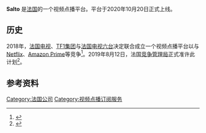 {{Expand language|1=fr|time=2020-11-14T19:53:11+00:00}}
{{Infobox Company
|company_name         = Salto
|company_logo         = 
|type                 = 
|foundation           = 2020年
|location             = {{FRA}}[[巴黎|巴黎]]
|founder              = 	
|key_people =
|area_served          = {{FRA}}
|industry             = [[视频点播|视频点播]]
|products             =
|services             =
|revenue              = 
|operating_income = 
|net_income =
|num_employees =
|parent =
|owner = 
|divisions = 
|subsid =
|slogan               = On a tout à voir avec vous
|homepage             = https://www.salto.fr/
|dissolved =
|footnotes =
|intl =
}}

'''Salto''' 是[[法国|法国]]的一个视频点播平台。平台于2020年10月20日正式上线。
== 历史 ==
2018年，[[法國電視台|法国电视]]、[[TF1集團|TF1集团]]与[[法國電視六台|法国电视六台]]决定联合成立一个视频点播平台以与[[Netflix|Netflix]]、[[亞馬遜影片|Amazon Prime]]等竞争<ref>{{Cite web|title=Six questions sur Salto, la plateforme de France Télévisions, TF1 et M6 pour contrer Netflix|url=https://www.francetvinfo.fr/economie/medias/tf1/six-questions-sur-salto-la-plateforme-de-france-televisions-tf1-et-m6-pour-contrer-netflix_2803353.html|accessdate=2020-11-13|date=2018-06-15|work=Franceinfo|language=fr|archive-date=2020-11-15|archive-url=https://web.archive.org/web/20201115163912/https://www.francetvinfo.fr/economie/medias/tf1/six-questions-sur-salto-la-plateforme-de-france-televisions-tf1-et-m6-pour-contrer-netflix_2803353.html|dead-url=no}}</ref>。2019年8月12日，法国[[竞争管理局|竞争管理局]]正式准许此计划<ref>{{Cite web|title=Décision 19-DCC-157 du 12 août 2019|url=https://www.autoritedelaconcurrence.fr/fr/decision-de-controle-des-concentrations/relative-la-creation-dune-entreprise-commune-par-les-17|accessdate=2020-11-13|date=2019-09-17|work=Autorité de la concurrence|language=fr|archive-date=2021-11-08|archive-url=https://web.archive.org/web/20211108135320/https://www.autoritedelaconcurrence.fr/fr/decision-de-controle-des-concentrations/relative-la-creation-dune-entreprise-commune-par-les-17|dead-url=no}}</ref>。

== 参考资料 ==
<references />

[[Category:法国公司|Category:法国公司]]
[[Category:视频点播订阅服务|Category:视频点播订阅服务]]